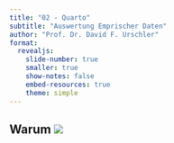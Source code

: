 ```yaml
---
title: "02 - Quarto"
subtitle: "Auswertung Emprischer Daten"
author: "Prof. Dr. David F. Urschler"
format: 
  revealjs:
    slide-number: true
    smaller: true
    show-notes: false
    embed-resources: true
    theme: simple
---
```


## Warum ![](https://quarto.org/quarto.png)
